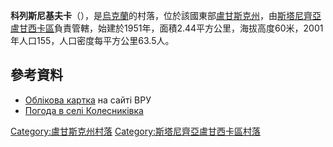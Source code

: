 {{coord|48|40|19|N|39|41|13|E|scale:100000|display=title}}

'''科列斯尼基夫卡'''（{{lang-uk|Колесниківка}}），是[[烏克蘭|烏克蘭]]的村落，位於該國東部[[盧甘斯克州|盧甘斯克州]]，由[[斯塔尼齊亞盧甘西卡區|斯塔尼齊亞盧甘西卡區]]負責管轄，始建於1951年，面積2.44平方公里，海拔高度60米，2001年人口155，人口密度每平方公里63.5人。

==參考資料==
* [http://w1.c1.rada.gov.ua/pls/z7503/A005?rdat1=09.05.2015&rf7571=18686 Облікова картка] на сайті ВРУ
* [http://weather.in.ua/ua/lyganskaja/11058 Погода в селі Колесниківка] {{Wayback|url=http://weather.in.ua/ua/lyganskaja/11058 |date=20160305090426 }}

{{DEFAULTSORT:Колесниківка}}
[[Category:盧甘斯克州村落|Category:盧甘斯克州村落]]
[[Category:斯塔尼齊亞盧甘西卡區村落|Category:斯塔尼齊亞盧甘西卡區村落]]


{{Luhansk-geo-stub}}